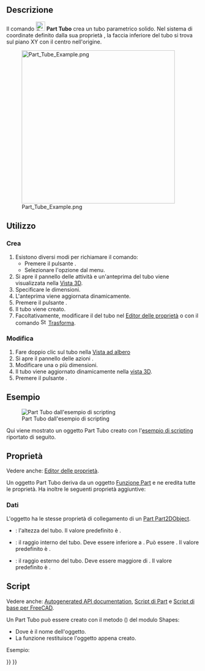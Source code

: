 <languages/>

{{Docnav/it
|[[Part_Torus/it|Toro]]
|[[Part_Primitives/it|Primitive]]
|[[Part_Workbench/it|Part]]
|IconL=Part_Torus.svg
|IconR=Part_Primitives.svg
|IconC=Workbench_Part.svg
}}

{{GuiCommand/it
|Name=Part Tube
|Name/it=Part Tubo
|MenuLocation=Parte → Primitive → Crea tubo
|Workbenches=[[Part_Workbench/it|Part]]
|Version=0.19
|SeeAlso=[[Part_Primitives/it|Part Primitive]]
}}

<span id="Description"></span>
==Descrizione==

Il comando [[Image:Part_Tube.svg|24px]] '''Part Tubo''' crea un  tubo parametrico solido. Nel sistema di coordinate definito dalla sua proprietà {{PropertyData|Placement}}, la faccia inferiore del tubo si trova sul piano XY con il centro nell'origine.

[[Image:Part_Tube_Example.png|400px]]

<span id="Usage"></span>
==Utilizzo==

<span id="Create"></span>
=== Crea ===

# Esistono diversi modi per richiamare il comando:
#* Premere il pulsante {{Button|[[Image:Part_Tube.svg|16px]] [[Part_Tube/it|Crea tubo]]}}.
#* Selezionare l'opzione {{MenuCommand|Parte → Primitive → [[Image:Part_Tube.svg|16px]] Crea tubo}} dal menu.
# Si apre il pannello delle attività {{MenuCommand|Tubo}} e un'anteprima del tubo viene visualizzata nella [[3D_view/it|Vista 3D]].
# Specificare le dimensioni.
# L'anteprima viene aggiornata dinamicamente.
# Premere il pulsante {{Button|OK}}.
# Il tubo viene creato.
# Facoltativamente, modificare il {{PropertyData|Placement}} del tubo nel [[Property_editor/it|Editor delle proprietà]] o con il comando [[Image:Std_TransformManip.svg|16px]] [[Std_TransformManip/it|Trasforma]].

<span id="Edit"></span>
=== Modifica ===

# Fare doppio clic sul tubo nella [[Tree_view/it|Vista ad albero]]
# Si apre il pannello delle azioni {{MenuCommand|Tubo}}.
# Modificare una o più dimensioni.
# Il tubo viene aggiornato dinamicamente nella [[3D_view/it|vista 3D]].
# Premere il pulsante {{Button|OK}}.

<span id="Example"></span>
== Esempio ==

[[Image:Part_Tube_Scripting_Example.png|thumb|Part Tubo dall'esempio di scripting]]

Qui viene mostrato un oggetto Part Tubo creato con l'[[#Script|esempio di scripting]] riportato di seguito.

<span id="Properties"></span>
==Proprietà==

Vedere anche: [[Property_editor/it|Editor delle proprietà]].

Un oggetto Part Tubo deriva da un oggetto [[Part_Feature/it|Funzione Part]] e ne eredita tutte le proprietà. Ha inoltre le seguenti proprietà aggiuntive:

<span id="Data"></span>
=== Dati ===

{{TitleProperty|Attachment}}

L'oggetto ha le stesse proprietà di collegamento di un [[Part_Part2DObject/it#Dati|Part Part2DObject]].

{{TitleProperty|Tube}}

* {{PropertyData|Height|Length}}: l'altezza del tubo. Il valore predefinito è {{Value|10mm}}.
* {{PropertyData|Inner Radius|Length}}: il raggio interno del tubo. Deve essere inferiore a {{PropertyData|Outer Radius}}. Può essere {{Value|0}}. Il valore predefinito è {{Value|2mm}}.
* {{PropertyData|Outer Radius|Length}}: il raggio esterno del tubo. Deve essere maggiore di {{PropertyData|Inner Radius}}. Il valore predefinito è {{Value|5mm}}.

<span id="Scripting"></span>
== Script ==

Vedere anche: [https://freecad.github.io/SourceDoc/ Autogenerated API documentation], [[Part_scripting/it|Script di Part]] e [[FreeCAD_Scripting_Basics/it|Script di base per FreeCAD]].

Un Part Tubo può essere creato con il metodo {{Incode|addTube()}} ({{Version/it|0.20}}) del modulo Shapes:

{{Code|code=
tube = Shapes.addTube(FreeCAD.ActiveDocument, "myTube")
}}

* Dove {{Incode|"myTube"}} è il nome dell'oggetto.
* La funzione restituisce l'oggetto appena creato.

Esempio:

{{Code|code=
import FreeCAD as App
from BasicShapes import Shapes

doc = App.activeDocument()

tube = Shapes.addTube(FreeCAD.ActiveDocument, "myTube")
tube.Height = 20
tube.InnerRadius = 2
tube.OuterRadius = 3
tube.Placement = App.Placement(App.Vector(2, 4, 5), App.Rotation(60, 60, 30))

doc.recompute()
}}


{{Docnav/it
|[[Part_Torus/it|Toro]]
|[[Part_Primitives/it|Primitive]]
|[[Part_Workbench/it|Part]]
|IconL=Part_Torus.svg
|IconR=Part_Primitives.svg
|IconC=Workbench_Part.svg
}}

{{Part_Tools_navi{{#translation:}}}}
{{Userdocnavi{{#translation:}}}}